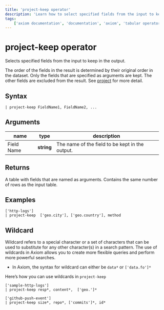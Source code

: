 ```yaml
---
title: 'project-keep operator'
description: 'Learn how to select specified fields from the input to keep in the output.'
tags: 
    ['axiom documentation', 'documentation', 'axiom', 'tabular operators', 'project-keep operator']
---
```


# project-keep operator

Selects specified fields from the input to keep in the output.

The order of the fields in the result is determined by their original order in the dataset. Only the fields that are specified as arguments are kept. The other fields are excluded from the result. See [project](/docs/apl/tabular-operators/project-operator) for more detail.

## Syntax

```apl
| project-keep FieldName1, FieldName2, ...
```

## Arguments

| **name**  | **type** | **description**                                    |
| --------- | -------- | -------------------------------------------------- |
| Field Name | **string** | The name of the field to be kept in the output. |

## Returns

A table with fields that are named as arguments. Contains the same number of rows as the input table.

## Examples

```apl
['http-logs']
| project-keep  ['geo.city'], ['geo.country'], method
```

<RunInPlayGround 
    href="https://play.axiom.co/axiom-play-qf1k/explorer?initForm=%7B%22apl%22%3A%22%5B%27sample-http-logs%27%5D%5Cn%7C%20project-keep%20%20%5B%27geo.city%27%5D%2C%20%5B%27geo.country%27%5D%2C%20method%22%2C%22queryOptions%22%3A%7B%22quickRange%22%3A%2230d%22%7D%7D" 
    target="_blank" 
    rel="noopener noreferrer"
/>

## Wildcard

Wildcard refers to a special character or a set of characters that can be used to substitute for any other character(s) in a search pattern. The use of wildcards in Axiom allows you to create more flexible queries and perform more powerful searches.

- In Axiom, the syntax for wildcard can either be `data*` or `['data.fo']*`

Here’s how you can use wildcards in `project-keep` 

```apl
['sample-http-logs']
| project-keep resp*, content*,  ['geo.']*
```

<RunInPlayGround 
    href="https://play.axiom.co/axiom-play-qf1k/explorer?initForm=%7B%22apl%22%3A%22%5B%27sample-http-logs%27%5D%5Cn%7C%20project-keep%20resp%2A%2C%20content%2A%2C%20%20%5B%27geo.%27%5D%2A%22%2C%22queryOptions%22%3A%7B%22quickRange%22%3A%2230d%22%7D%7D" 
    target="_blank" 
    rel="noopener noreferrer"
/>

```apl
['github-push-event']
| project-keep size*, repo*, ['commits']*, id*
```

<RunInPlayGround 
    href="https://play.axiom.co/axiom-play-qf1k/explorer?initForm=%7B%22apl%22%3A%22%5B%27github-push-event%27%5D%5Cn%7C%20project-keep%20size%2A%2C%20repo%2A%2C%20%5B%27commits%27%5D%2A%2C%20id%2A%22%2C%22queryOptions%22%3A%7B%22quickRange%22%3A%2230d%22%7D%7D" 
    target="_blank" 
    rel="noopener noreferrer"
/>